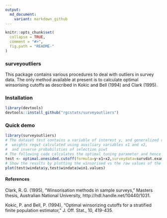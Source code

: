 ```yaml
---
output:
  md_document:
    variant: markdown_github
---
```


<!-- README.md is generated from README.Rmd. Please edit that file -->

```r
knitr::opts_chunk$set(
  collapse = TRUE,
  comment = "#>",
  fig.path = "README-"
)
```


### surveyoutliers

This package contains various procedures to deal with outliers in survey data. The only method available at present is to calculate optimal winsorising cutoffs as described in Kokic and Bell (1994) and Clark (1995).

### Installation

```r
library(devtools)
devtools::install_github("rgcstats/surveyoutliers")
```
  
### Quick demo


```r
library(surveyoutliers)
# The dataset test contains a variable of interest y, and generalized regression
#  weights regwt calculated using auxiliary variables x1 and x2,
#  and inverse probabilities of selection piwt
# The following code calculates the optimal tuning parameter and hence winsorised values.
test <- optimal.onesided.cutoff(formula=y~x1+x2,surveydata=survdat.example)
# Show the results by plotting the winsorised vs the raw values of the variable of interest:
plot(test$windata$y,test$windata$win1.values)
```

#### References

Clark, R. G. (1995), "Winsorisation methods in sample surveys," Masters thesis, Australian National University, http://hdl.handle.net/10440/1031.

Kokic, P. and Bell, P. (1994), "Optimal winsorizing cutoffs for a stratified finite population estimator," J. Off. Stat., 10, 419-435.
